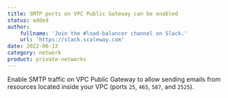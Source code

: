 ```yaml
---
title: SMTP ports on VPC Public Gateway can be enabled
status: added
author:
    fullname: 'Join the #load-balancer channel on Slack.'
    url: 'https://slack.scaleway.com'
date: 2022-06-13
category: network
product: private-networks
---
```


Enable SMTP traffic on VPC Public Gateway to allow sending emails from resources located inside your VPC (ports `25`, `465`, `587`, and `2525`).